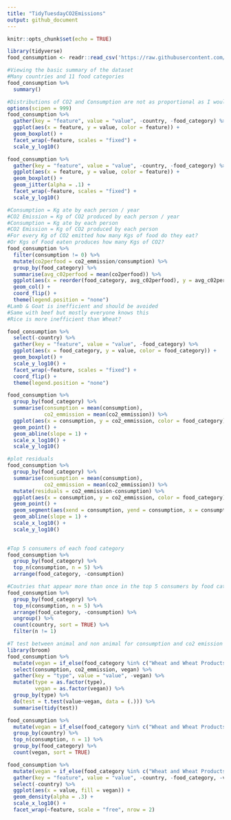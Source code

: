 ---
title: "TidyTuesdayCO2Emissions"
output: github_document
---

```{r setup, include=FALSE}
knitr::opts_chunk$set(echo = TRUE)
```


```{r}
library(tidyverse)
food_consumption <- readr::read_csv('https://raw.githubusercontent.com/rfordatascience/tidytuesday/master/data/2020/2020-02-18/food_consumption.csv')
```


```{r}
#Viewing the basic summary of the dataset 
#Many countries and 11 food categories
food_consumption %>% 
  summary()
```

```{r}
#Distributions of CO2 and Consumption are not as proportional as I would imagine
options(scipen = 999)
food_consumption %>% 
  gather(key = "feature", value = "value", -country, -food_category) %>% 
  ggplot(aes(x = feature, y = value, color = feature)) + 
  geom_boxplot() +
  facet_wrap(~feature, scales = "fixed") + 
  scale_y_log10()
```


```{r}
food_consumption %>% 
  gather(key = "feature", value = "value", -country, -food_category) %>% 
  ggplot(aes(x = feature, y = value, color = feature)) + 
  geom_boxplot() +
  geom_jitter(alpha = .1) + 
  facet_wrap(~feature, scales = "fixed") + 
  scale_y_log10()
```



```{r}
#Consumption = Kg ate by each person / year
#CO2 Emission = Kg of CO2 produced by each person / year
#Consumption = Kg ate by each person
#CO2 Emission = Kg of CO2 produced by each person
#For every Kg of CO2 emitted how many Kgs of food do they eat? 
#Or Kgs of Food eaten produces how many Kgs of CO2? 
food_consumption %>% 
  filter(consumption != 0) %>% 
  mutate(co2perfood = co2_emmission/consumption) %>% 
  group_by(food_category) %>% 
  summarise(avg_c02perfood = mean(co2perfood)) %>% 
  ggplot(aes(x = reorder(food_category, avg_c02perfood), y = avg_c02perfood, fill = food_category)) + 
  geom_col() + 
  coord_flip() + 
  theme(legend.position = "none")
#Lamb & Goat is inefficient and should be avoided
#Same with beef but mostly everyone knows this 
#Rice is more inefficient than Wheat? 
```

```{r}
food_consumption %>% 
  select(-country) %>% 
  gather(key = "feature", value = "value", -food_category) %>% 
  ggplot(aes(x = food_category, y = value, color = food_category)) +
  geom_boxplot() + 
  scale_y_log10() +
  facet_wrap(~feature, scales = "fixed") + 
  coord_flip() +
  theme(legend.position = "none")
```

```{r}
food_consumption %>% 
  group_by(food_category) %>%  
  summarise(consumption = mean(consumption),
            co2_emmission = mean(co2_emmission)) %>% 
  ggplot(aes(x = consumption, y = co2_emmission, color = food_category)) + 
  geom_point() + 
  geom_abline(slope = 1) + 
  scale_x_log10() + 
  scale_y_log10()
```

```{r}
#plot residuals
food_consumption %>% 
  group_by(food_category) %>%  
  summarise(consumption = mean(consumption),
            co2_emmission = mean(co2_emmission)) %>% 
  mutate(residuals = co2_emmission-consumption) %>% 
  ggplot(aes(x = consumption, y = co2_emmission, color = food_category)) + 
  geom_point() + 
  geom_segment(aes(xend = consumption, yend = consumption, x = consumption, y = co2_emmission)) + 
  geom_abline(slope = 1) + 
  scale_x_log10() + 
  scale_y_log10()
  
```



```{r}
#Top 5 consumers of each food category
food_consumption %>% 
  group_by(food_category) %>% 
  top_n(consumption, n = 5) %>% 
  arrange(food_category, -consumption) 
```

```{r}
#Coutries that appear more than once in the top 5 consumers by food category
food_consumption %>% 
  group_by(food_category) %>% 
  top_n(consumption, n = 5) %>% 
  arrange(food_category, -consumption) %>% 
  ungroup() %>% 
  count(country, sort = TRUE) %>% 
  filter(n != 1)
```

```{r}
#T test between animal and non animal for consumption and co2 emission 
library(broom)
food_consumption %>% 
  mutate(vegan = if_else(food_category %in% c("Wheat and Wheat Products", "Rice", "Soybeans", "Nuts inc. Peanut Butter"), "Non-Animal Product", "Animal Product")) %>% 
  select(consumption, co2_emmission, vegan) %>% 
  gather(key = "type", value = "value", -vegan) %>% 
  mutate(type = as.factor(type),
         vegan = as.factor(vegan)) %>%
  group_by(type) %>% 
  do(test = t.test(value~vegan, data = (.))) %>% 
  summarise(tidy(test))
```

```{r}
food_consumption %>% 
  mutate(vegan = if_else(food_category %in% c("Wheat and Wheat Products", "Rice", "Soybeans", "Nuts inc. Peanut Butter"), "Non-Animal Product", "Animal Product")) %>%
  group_by(country) %>% 
  top_n(consumption, n = 1) %>% 
  group_by(food_category) %>% 
  count(vegan, sort = TRUE)
```

```{r}
food_consumption %>% 
  mutate(vegan = if_else(food_category %in% c("Wheat and Wheat Products", "Rice", "Soybeans", "Nuts inc. Peanut Butter"), "Non-Animal Product", "Animal Product")) %>%
  gather(key = "feature", value = "value", -country, -food_category, -vegan) %>% 
  select(-country) %>% 
  ggplot(aes(x = value, fill = vegan)) + 
  geom_density(alpha = .3) + 
  scale_x_log10() + 
  facet_wrap(~feature, scale = "free", nrow = 2) 
```
